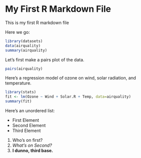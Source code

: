 My First R Markdown File
========================

This is my first R markdown file

Here we go:

```r
library(datasets)
data(airquality)
summary(airquality)
```

Let's first make a pairs plot of the data.
```r
pairs(airquality)
```

Here's a regression model of ozone on wind, solar radiation, and temperature.

```r
library(stats)
fit <- lm(Ozone ~ Wind + Solar.R + Temp, data=airquality)
summary(fit)
```

Here's an unordered list:

- First Element
- Second Element
- Third Element

1. Who's on first?
2. *What's on Second?*
3. **I dunno, third base.**